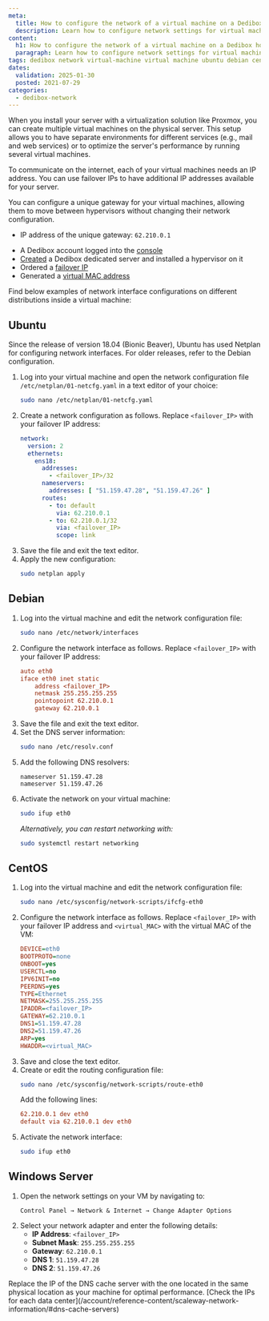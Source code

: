 ```yaml
---
meta:
  title: How to configure the network of a virtual machine on a Dedibox host
  description: Learn how to configure network settings for virtual machines on various operating systems, including Ubuntu, Debian, CentOS, and Windows Server.
content:
  h1: How to configure the network of a virtual machine on a Dedibox host
  paragraph: Learn how to configure network settings for virtual machines on various operating systems, including Ubuntu, Debian, CentOS, and Windows Server.
tags: dedibox network virtual-machine virtual machine ubuntu debian centOS windows-server
dates:
  validation: 2025-01-30
  posted: 2021-07-29
categories:
  - dedibox-network
---
```



When you install your server with a virtualization solution like Proxmox, you can create multiple virtual machines on the physical server. This setup allows you to have separate environments for different services (e.g., mail and web services) or to optimize the server's performance by running several virtual machines.

To communicate on the internet, each of your virtual machines needs an IP address. You can use failover IPs to have additional IP addresses available for your server.

<Message type="tip">
  You can configure a unique gateway for your virtual machines, allowing them to move between hypervisors without changing their network configuration.

  * IP address of the unique gateway: `62.210.0.1`
</Message>

<Requirements />

- A Dedibox account logged into the [console](https://console.online.net)
- [Created](/dedibox/how-to/order-a-server/) a Dedibox dedicated server and installed a hypervisor on it
- Ordered a [failover IP](/dedibox-ip-failover/concepts/#failover-ips)
- Generated a [virtual MAC address](/dedibox-ip-failover/concepts/#virtual-mac-address)

Find below examples of network interface configurations on different distributions inside a virtual machine:

## Ubuntu

Since the release of version 18.04 (Bionic Beaver), Ubuntu has used Netplan for configuring network interfaces. For older releases, refer to the Debian configuration.

1. Log into your virtual machine and open the network configuration file `/etc/netplan/01-netcfg.yaml` in a text editor of your choice:
    ```sh
    sudo nano /etc/netplan/01-netcfg.yaml
    ```
2. Create a network configuration as follows. Replace `<failover_IP>` with your failover IP address:
    ```yaml
    network:
      version: 2
      ethernets:
        ens18:
          addresses:
            - <failover_IP>/32
          nameservers:
            addresses: [ "51.159.47.28", "51.159.47.26" ]
          routes:
            - to: default
              via: 62.210.0.1
            - to: 62.210.0.1/32
              via: <failover_IP>
              scope: link
    ```
3. Save the file and exit the text editor.
4. Apply the new configuration:
    ```sh
    sudo netplan apply
    ```

## Debian

1. Log into the virtual machine and edit the network configuration file:
    ```sh
    sudo nano /etc/network/interfaces
    ```
2. Configure the network interface as follows. Replace `<failover_IP>` with your failover IP address:
    ```ini
    auto eth0
    iface eth0 inet static
        address <failover_IP>
        netmask 255.255.255.255
        pointopoint 62.210.0.1
        gateway 62.210.0.1
    ```
3. Save the file and exit the text editor.
4. Set the DNS server information:
    ```sh
    sudo nano /etc/resolv.conf
    ```
5. Add the following DNS resolvers:
    ```plaintext
    nameserver 51.159.47.28
    nameserver 51.159.47.26
    ```
6. Activate the network on your virtual machine:
    ```sh
    sudo ifup eth0
    ```
    *Alternatively, you can restart networking with:*
    ```sh
    sudo systemctl restart networking
    ```

## CentOS

1. Log into the virtual machine and edit the network configuration file:
    ```sh
    sudo nano /etc/sysconfig/network-scripts/ifcfg-eth0
    ```
2. Configure the network interface as follows. Replace `<failover_IP>` with your failover IP address and `<virtual_MAC>` with the virtual MAC of the VM:
    ```ini
    DEVICE=eth0
    BOOTPROTO=none
    ONBOOT=yes
    USERCTL=no
    IPV6INIT=no
    PEERDNS=yes
    TYPE=Ethernet
    NETMASK=255.255.255.255
    IPADDR=<failover_IP>
    GATEWAY=62.210.0.1
    DNS1=51.159.47.28
    DNS2=51.159.47.26
    ARP=yes
    HWADDR=<virtual_MAC>
    ```
3. Save and close the text editor.
4. Create or edit the routing configuration file:
    ```sh
    sudo nano /etc/sysconfig/network-scripts/route-eth0
    ```
    Add the following lines:
    ```ini
    62.210.0.1 dev eth0
    default via 62.210.0.1 dev eth0
    ```
5. Activate the network interface:
    ```sh
    sudo ifup eth0
    ```

## Windows Server

1. Open the network settings on your VM by navigating to:
    ```
    Control Panel → Network & Internet → Change Adapter Options
    ```
2. Select your network adapter and enter the following details:
    - **IP Address**: `<failover_IP>`
    - **Subnet Mask**: `255.255.255.255`
    - **Gateway**: `62.210.0.1`
    - **DNS 1**: `51.159.47.28`
    - **DNS 2**: `51.159.47.26`

<Message type="tip">
  Replace the IP of the DNS cache server with the one located in the same physical location as your machine for optimal performance. [Check the IPs for each data center](/account/reference-content/scaleway-network-information/#dns-cache-servers)
</Message>